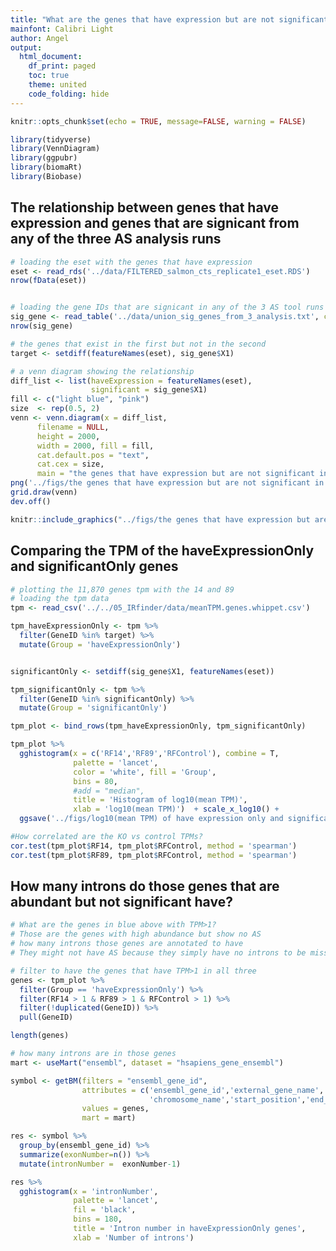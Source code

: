 ```yaml
---
title: "What are the genes that have expression but are not significant in our AS analysis"
mainfont: Calibri Light 
author: Angel
output:
  html_document:
    df_print: paged
    toc: true
    theme: united
    code_folding: hide
---
```

```r
knitr::opts_chunk$set(echo = TRUE, message=FALSE, warning = FALSE)
```

```r
library(tidyverse)
library(VennDiagram)
library(ggpubr)
library(biomaRt)
library(Biobase)
```

## The relationship between genes that have expression and genes that are signicant from any of the three AS analysis runs

```r
# loading the eset with the genes that have expression
eset <- read_rds('../data/FILTERED_salmon_cts_replicate1_eset.RDS')
nrow(fData(eset))


# loading the gene IDs that are signicant in any of the 3 AS tool runs
sig_gene <- read_table('../data/union_sig_genes_from_3_analysis.txt', col_names = F)
nrow(sig_gene)

# the genes that exist in the first but not in the second
target <- setdiff(featureNames(eset), sig_gene$X1)
```

```r
# a venn diagram showing the relationship
diff_list <- list(haveExpression = featureNames(eset),
                  significant = sig_gene$X1)
fill <- c("light blue", "pink")
size  <- rep(0.5, 2)
venn <- venn.diagram(x = diff_list, 
      filename = NULL,
      height = 2000,
      width = 2000, fill = fill,
      cat.default.pos = "text", 
      cat.cex = size,
      main = "the genes that have expression but are not significant in our AS analysis");
png('../figs/the genes that have expression but are not significant in our AS analysis.png', width = 4, height = 4, units = 'in', res = 300)
grid.draw(venn)
dev.off()
```

```r
knitr::include_graphics("../figs/the genes that have expression but are not significant in our AS analysis.png")
```


## Comparing the TPM of the haveExpressionOnly and significantOnly genes

```r
# plotting the 11,870 genes tpm with the 14 and 89
# loading the tpm data
tpm <- read_csv('../../05_IRfinder/data/meanTPM.genes.whippet.csv')

tpm_haveExpressionOnly <- tpm %>%
  filter(GeneID %in% target) %>%
  mutate(Group = 'haveExpressionOnly')


significantOnly <- setdiff(sig_gene$X1, featureNames(eset))

tpm_significantOnly <- tpm %>% 
  filter(GeneID %in% significantOnly) %>%
  mutate(Group = 'significantOnly')

tpm_plot <- bind_rows(tpm_haveExpressionOnly, tpm_significantOnly)
```
```r
tpm_plot %>%
  gghistogram(x = c('RF14','RF89','RFControl'), combine = T, 
              palette = 'lancet',
              color = 'white', fill = 'Group', 
              bins = 80,
              #add = "median",
              title = 'Histogram of log10(mean TPM)',
              xlab = 'log10(mean TPM)')  + scale_x_log10() +
  ggsave('../figs/log10(mean TPM) of have expression only and significant only genes.jpg', width = 8, height = 6)
```

```r
#How correlated are the KO vs control TPMs?
cor.test(tpm_plot$RF14, tpm_plot$RFControl, method = 'spearman')
cor.test(tpm_plot$RF89, tpm_plot$RFControl, method = 'spearman')
```

## How many introns do those genes that are abundant but not significant have?

```r
# What are the genes in blue above with TPM>1?
# Those are the genes with high abundance but show no AS
# how many introns those genes are annotated to have
# They might not have AS because they simply have no introns to be misspliced.

# filter to have the genes that have TPM>1 in all three
genes <- tpm_plot %>%
  filter(Group == 'haveExpressionOnly') %>%
  filter(RF14 > 1 & RF89 > 1 & RFControl > 1) %>%
  filter(!duplicated(GeneID)) %>%
  pull(GeneID)

length(genes)

# how many introns are in those genes
mart <- useMart("ensembl", dataset = "hsapiens_gene_ensembl")

symbol <- getBM(filters = "ensembl_gene_id",
                attributes = c('ensembl_gene_id','external_gene_name',
                               'chromosome_name','start_position','end_position', 'ensembl_exon_id'),
                values = genes, 
                mart = mart)

res <- symbol %>%
  group_by(ensembl_gene_id) %>% 
  summarize(exonNumber=n()) %>%
  mutate(intronNumber =  exonNumber-1)

res %>%
  gghistogram(x = 'intronNumber', 
              palette = 'lancet',
              fil = 'black', 
              bins = 180,
              title = 'Intron number in haveExpressionOnly genes',
              xlab = 'Number of introns') 
```


